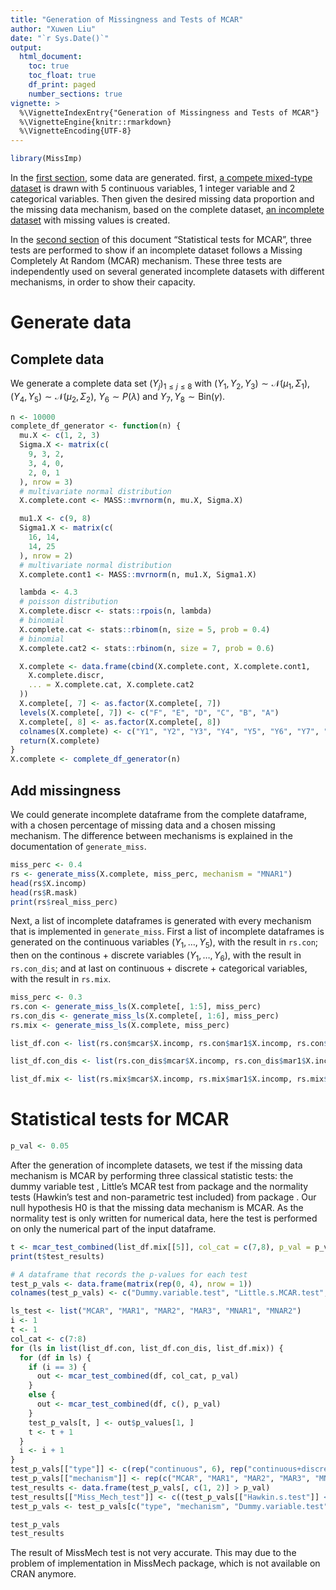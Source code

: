 ```yaml
---
title: "Generation of Missingness and Tests of MCAR"
author: "Xuwen Liu"
date: "`r Sys.Date()`"
output:
  html_document:
    toc: true
    toc_float: true
    df_print: paged
    number_sections: true
vignette: >
  %\VignetteIndexEntry{"Generation of Missingness and Tests of MCAR"}
  %\VignetteEngine{knitr::rmarkdown}
  %\VignetteEncoding{UTF-8}
---
```


```r
library(MissImp)
```

In the [first section](#generate), some data are generated. first, [a compete mixed-type dataset](#complete) is drawn with 5 continuous variables, 1 integer variable and 2 categorical variables. Then given the desired missing data proportion and the missing data mechanism, based on the complete dataset, [an incomplete dataset](#generate) with missing values is created. 

In the [second section](#tests) of this document "Statistical tests for MCAR", three tests are performed to show if an incomplete dataset follows a Missing Completely At Random (MCAR) mechanism. These three tests are independently used on several generated incomplete datasets with different mechanisms, in order to show their capacity.

# Generate data {#generate}

## Complete data {#complete}

We generate a complete data set $(Y_j)_{1 \leq j \leq 8}$ with $(Y_1, Y_2, Y_3) \sim \mathcal{N}(\mu_1, \Sigma_1)$, $(Y_4, Y_5) \sim \mathcal{N}(\mu_2, \Sigma_2)$, $Y_6 \sim P(\lambda)$ and $Y_7, Y_8 \sim \text{Bin}(\gamma)$. 

```r
n <- 10000
complete_df_generator <- function(n) {
  mu.X <- c(1, 2, 3)
  Sigma.X <- matrix(c(
    9, 3, 2,
    3, 4, 0,
    2, 0, 1
  ), nrow = 3)
  # multivariate normal distribution
  X.complete.cont <- MASS::mvrnorm(n, mu.X, Sigma.X)

  mu1.X <- c(9, 8)
  Sigma1.X <- matrix(c(
    16, 14,
    14, 25
  ), nrow = 2)
  # multivariate normal distribution
  X.complete.cont1 <- MASS::mvrnorm(n, mu1.X, Sigma1.X)

  lambda <- 4.3
  # poisson distribution
  X.complete.discr <- stats::rpois(n, lambda)
  # binomial
  X.complete.cat <- stats::rbinom(n, size = 5, prob = 0.4)
  # binomial
  X.complete.cat2 <- stats::rbinom(n, size = 7, prob = 0.6)

  X.complete <- data.frame(cbind(X.complete.cont, X.complete.cont1,
    X.complete.discr,
    ... = X.complete.cat, X.complete.cat2
  ))
  X.complete[, 7] <- as.factor(X.complete[, 7])
  levels(X.complete[, 7]) <- c("F", "E", "D", "C", "B", "A")
  X.complete[, 8] <- as.factor(X.complete[, 8])
  colnames(X.complete) <- c("Y1", "Y2", "Y3", "Y4", "Y5", "Y6", "Y7", "Y8")
  return(X.complete)
}
X.complete <- complete_df_generator(n)
```

## Add missingness {#missingness}

We could generate incomplete dataframe from the complete dataframe, with a chosen percentage of missing data and a chosen missing mechanism. The difference between mechanisms is explained in the documentation of `generate_miss`.

```r
miss_perc <- 0.4
rs <- generate_miss(X.complete, miss_perc, mechanism = "MNAR1")
head(rs$X.incomp)
head(rs$R.mask)
print(rs$real_miss_perc)
```

Next, a list of incomplete dataframes is generated with every mechanism that is implemented in `generate_miss`. First a list of incomplete dataframes is generated on the continuous variables $(Y_1, \dots, Y_5)$, with the result in `rs.con`; then on the continous + discrete variables $(Y_1, \dots, Y_6)$, with the result in `rs.con_dis`; and at last on continuous + discrete + categorical variables, with the result in `rs.mix`.

```r
miss_perc <- 0.3
rs.con <- generate_miss_ls(X.complete[, 1:5], miss_perc)
rs.con_dis <- generate_miss_ls(X.complete[, 1:6], miss_perc)
rs.mix <- generate_miss_ls(X.complete, miss_perc)
```

```r
list_df.con <- list(rs.con$mcar$X.incomp, rs.con$mar1$X.incomp, rs.con$mar2$X.incomp, rs.con$mar3$X.incomp, rs.con$mnar1$X.incomp, rs.con$mnar2$X.incomp)

list_df.con_dis <- list(rs.con_dis$mcar$X.incomp, rs.con_dis$mar1$X.incomp, rs.con_dis$mar2$X.incomp, rs.con_dis$mar3$X.incomp, rs.con_dis$mnar1$X.incomp, rs.con_dis$mnar2$X.incomp)

list_df.mix <- list(rs.mix$mcar$X.incomp, rs.mix$mar1$X.incomp, rs.mix$mar2$X.incomp, rs.mix$mar3$X.incomp, rs.mix$mnar1$X.incomp, rs.mix$mnar2$X.incomp)
```

# Statistical tests for MCAR {#tests}

```r
p_val <- 0.05
```

After the generation of incomplete datasets, we test if the missing data mechanism is MCAR by performing three classical statistic tests: the dummy variable test \code{dummy_test}, Little's MCAR test \code{mcar_test} from package \code{naniar} and the normality tests (Hawkin's test and non-parametric test included) \code{TestMCARNormality} from package \code{MissMech}. Our null hypothesis H0 is that the missing data mechanism is MCAR. As the normality test is only written for numerical data, here the test is performed on only the numerical part of the input dataframe.

```r
t <- mcar_test_combined(list_df.mix[[5]], col_cat = c(7,8), p_val = p_val)
print(t$test_results)
```

```r
# A dataframe that records the p-values for each test
test_p_vals <- data.frame(matrix(rep(0, 4), nrow = 1))
colnames(test_p_vals) <- c("Dummy.variable.test", "Little.s.MCAR.test", "Hawkin.s.test", "Non.parametric.test")

ls_test <- list("MCAR", "MAR1", "MAR2", "MAR3", "MNAR1", "MNAR2")
i <- 1
t <- 1
col_cat <- c(7:8)
for (ls in list(list_df.con, list_df.con_dis, list_df.mix)) {
  for (df in ls) {
    if (i == 3) {
      out <- mcar_test_combined(df, col_cat, p_val)
    }
    else {
      out <- mcar_test_combined(df, c(), p_val)
    }
    test_p_vals[t, ] <- out$p_values[1, ]
    t <- t + 1
  }
  i <- i + 1
}
test_p_vals[["type"]] <- c(rep("continuous", 6), rep("continuous+discrete", 6), rep("mix", 6))
test_p_vals[["mechanism"]] <- rep(c("MCAR", "MAR1", "MAR2", "MAR3", "MNAR1", "MNAR2"), 3)
test_results <- data.frame(test_p_vals[, c(1, 2)] > p_val)
test_results[["Miss_Mech_test"]] <- c((test_p_vals[["Hawkin.s.test"]] < p_val) * (test_p_vals[["Non.parametric.test"]] < p_val) == 0)
test_p_vals <- test_p_vals[c("type", "mechanism", "Dummy.variable.test", "Little.s.MCAR.test", "Hawkin.s.test", "Non.parametric.test")]

test_p_vals
test_results 
```

The result of MissMech test is not very accurate. This may due to the problem of implementation in MissMech package, which is not available on CRAN anymore.
